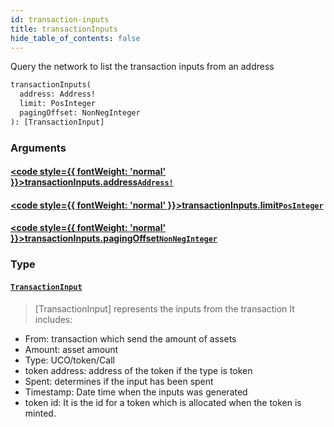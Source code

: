 ```yaml
---
id: transaction-inputs
title: transactionInputs
hide_table_of_contents: false
---
```








Query the network to list the transaction inputs from an address


```graphql
transactionInputs(
  address: Address!
  limit: PosInteger
  pagingOffset: NonNegInteger
): [TransactionInput]
```


### Arguments

#### [<code style={{ fontWeight: 'normal' }}>transactionInputs.<b>address</b></code>](#)<Bullet />[`Address!`](/build/api/schema/scalars/address) <Badge class="secondary" text="non-null"/> <Badge class="secondary" text="scalar"/>
> 
> 

#### [<code style={{ fontWeight: 'normal' }}>transactionInputs.<b>limit</b></code>](#)<Bullet />[`PosInteger`](/build/api/schema/scalars/pos-integer) <Badge class="secondary" text="scalar"/>
> 
> 

#### [<code style={{ fontWeight: 'normal' }}>transactionInputs.<b>pagingOffset</b></code>](#)<Bullet />[`NonNegInteger`](/build/api/schema/scalars/non-neg-integer) <Badge class="secondary" text="scalar"/>
> 
> 

### Type

#### [`TransactionInput`](/build/api/schema/objects/transaction-input) <Badge class="secondary" text="object"/>
> [TransactionInput] represents the inputs from the transaction
It includes:
- From: transaction which send the amount of assets
- Amount: asset amount
- Type: UCO/token/Call
- token address: address of the token if the type is token
- Spent: determines if the input has been spent
- Timestamp: Date time when the inputs was generated
- token id: It is the id for a token which is allocated when the token is minted.

> 





